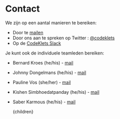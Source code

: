 
# Contact

We zijn op een aantal manieren te bereiken:
- Door te [mailen](mailto:info@codeklets.nl)
- Door ons aan te spreken op Twitter : [@codeklets](https://twitter.com/codeklets)
- Op de [CodeKlets Slack](https://join.slack.com/t/codeklets/shared_invite/enQtNzQ4MTI4MTMxNzY2LWYzNTk0NzE1YzdkNDczYTg1MDBjZDIyZjkzMThmYTBkZTY3ZTBhNDYyOGY4OWQxZGExM2Q5NzA2ZDM0NGY1ZGM)

Je kunt ook de individuele teamleden bereiken:
- Bernard Kroes (he/his) - [mail](mailto:bernard@codeklets.nl)
- Johnny Dongelmans (he/his) - [mail](mailto:johnny@codeklets.nl)
- Pauline Vos (she/her) - [mail](mailto:pauline@codeklets.nl)
- Kishen Simbhoedatpanday (he/his) - [mail](mailto:kishen@codeklets.nl)
- Saber Karmous (he/his) - [mail](mailto:saber@codeklets.nl)

    <Layout preview={preview}>
      <Container>
        <article
          className="prose lg:prose-xl"
        >{children}</article>
      </Container>
    </Layout>
